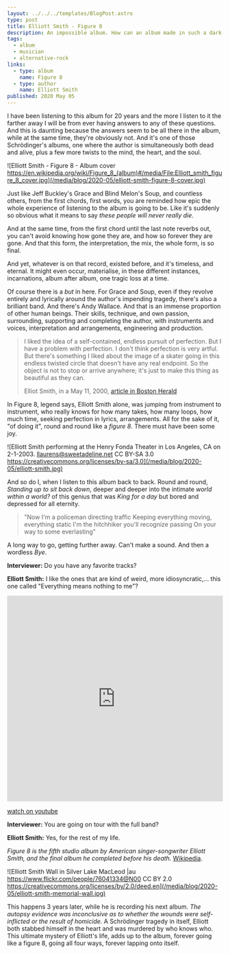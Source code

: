 ```yaml
---
layout: ../../../templates/BlogPost.astro
type: post
title: Elliott Smith - Figure 8
description: An impossible album. How can an album made in such a dark place be so inspiring? How can someone so depressed produce, almost single-handedly, such a complex, detailed, beautiful album? And, rhetorically we might also ask how can someone so talented die like this?
tags:
  - album
  - musician
  - alternative-rock
links:
  - type: album
    name: Figure 8
  - type: author
    name: Elliott Smith
published: 2020 May 05
---
```


I have been listening to this album for 20 years and the more I listen to it the farther away I will be from ever having answers to any of these questions. And this is daunting because the answers seem to be all there in the album, while at the same time, they're obviously not. And it's one of those Schrödinger's albums, one where the author is simultaneously both dead and alive, plus a few more twists to the mind, the heart, and the soul.

![Elliott Smith - Figure 8 - Album cover https://en.wikipedia.org/wiki/Figure_8_(album)#/media/File:Elliott_smith_figure_8_cover.jpg](/media/blog/2020-05/elliott-smith-figure-8-cover.jpg)

Just like Jeff Buckley's Grace and Blind Melon's Soup, and countless others, from the first chords, first words, you are reminded how epic the whole experience of listening to the album is going to be. Like it's suddenly so obvious what it means to say _these people will never really die_.

And at the same time, from the first chord until the last note reverbs out, you can't avoid knowing how gone they are, and how so forever they are gone. And that this form, the interpretation, the mix, the whole form, is so final.

And yet, whatever is on that record, existed before, and it's timeless, and eternal. It might even occur, materialise, in these different instances, incarnations, album after album, one tragic loss at a time.

Of course there is a _but_ in here. For Grace and Soup, even if they revolve entirely and lyrically around the author's impending tragedy, there's also a brilliant band. And there's Andy Wallace. And that is an immense proportion of other human beings. Their skills, technique, and own passion, surrounding, supporting and completing the author, with instruments and voices, interpretation and arrangements, engineering and production.

> I liked the idea of a self-contained, endless pursuit of perfection.
> But I have a problem with perfection. I don't think perfection is very artful.
> But there's something I liked about the image of a skater going in this endless
> twisted circle that doesn't have any real endpoint. So the object is not to stop
> or arrive anywhere; it's just to make this thing as beautiful as they can.
>
> Elliot Smith, in a May 11, 2000, [article in Boston Herald](https://web.archive.org/web/20160309061004/https://business.highbeam.com/3972/article-1G1-62029622/elliott-smith-figure-8-embodies-his-endless-quest-perfection)

In Figure 8, legend says, Elliott Smith alone, was jumping from instrument to instrument, who really knows for how many takes, how many loops, how much time, seeking perfection in lyrics, arrangements. All for the sake of it, "of doing it", round and round like a _figure 8_. There must have been some joy.

![Elliott Smith performing at the Henry Fonda Theater in Los Angeles, CA on 2-1-2003. llaurens@sweetadeline.net CC BY-SA 3.0 https://creativecommons.org/licenses/by-sa/3.0](/media/blog/2020-05/elliott-smith.jpg)

And so do I, when I listen to this album back to back. Round and round, _Standing up to sit back down_, deeper and deeper into the intimate _world within a world?_ of this genius that was _King for a day_ but bored and depressed for all eternity.

> "Now I'm a policeman directing traffic
> Keeping everything moving, everything static
> I'm the hitchhiker you'll recognize passing
> On your way to some everlasting"

A long way to go, getting further away. Can't make a sound. And then a wordless _Bye_.

**Interviewer:** Do you have any favorite tracks?

**Elliott Smith:** I like the ones that are kind of weird, more idiosyncratic,... this one called "Everything means nothing to me"?

<iframe
  width="100%"
  height="480"
  src="https://www.youtube.com/embed/SrXP7RLbm1I"
  frameBorder="0"
  allow="accelerometer; encrypted-media; gyroscope; picture-in-picture"
  allowfullscreen
></iframe>

[watch on youtube](https://www.youtube.com/watch?v=SrXP7RLbm1I)

**Interviewer:** You are going on tour with the full band?

**Elliott Smith:** Yes, for the rest of my life.

_Figure 8 is the fifth studio album by American singer-songwriter Elliott Smith, and the final album he completed before his death_. [Wikipedia](<https://en.wikipedia.org/wiki/Figure_8_(album)>).

![Elliott Smith Wall in Silver Lake MacLeod |au https://www.flickr.com/people/76041334@N00 CC BY 2.0 https://creativecommons.org/licenses/by/2.0/deed.en](/media/blog/2020-05/elliott-smith-memorial-wall.jpg)

This happens 3 years later, while he is recording his next album. _The autopsy evidence was inconclusive as to whether the wounds were self-inflicted or the result of homicide._ A Schrödinger tragedy in itself, Elliott both stabbed himself in the heart and was murdered by who knows who. This ultimate mystery of Elliott's life, adds up to the album, forever going like a figure 8, going all four ways, forever lapping onto itself.
